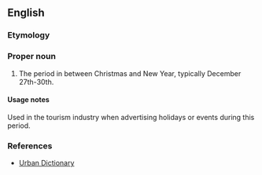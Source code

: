 ==English==

===Etymology===
{{rfe|betwixt and Christmas?!}}

===Proper noun===
{{en-proper noun}}

# {{UK|slang}} The period in between Christmas and New Year, typically December 27th-30th.

====Usage notes====
Used in the tourism industry when advertising holidays or events during this period.
<!--
===Quotations===
* [http://www.halifaxcourier.co.uk/festive-breaks/Twixmas-Special-at-Disneyland-Resort.3151906.jp Halifax Courier]
*: insert quote here
* [http://www.cairngorm-travel.co.uk/twixmas.htm] [http://www.centrestar.co.uk/07twixmas.html Cairngorm Travel]
*: insert quote here
-->

===References===
* [http://www.urbandictionary.com/define.php?term=twixmas Urban Dictionary]
{{count page|[[Wiktionary:Page count]]}}